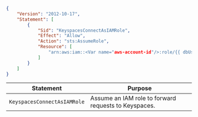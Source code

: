 ```json
{
    "Version": "2012-10-17",
    "Statement": [
        {
            "Sid": "KeyspacesConnectAsIAMRole",
            "Effect": "Allow",
            "Action": "sts:AssumeRole",
            "Resource": [
                "arn:aws:iam::<Var name="aws-account-id"/>:role/{{ dbUserRole }}"
            ]
        }
    ]
}
```

| Statement | Purpose |
| --------- | ------- |
|`KeyspacesConnectAsIAMRole`| Assume an IAM role to forward requests to Keyspaces. |
